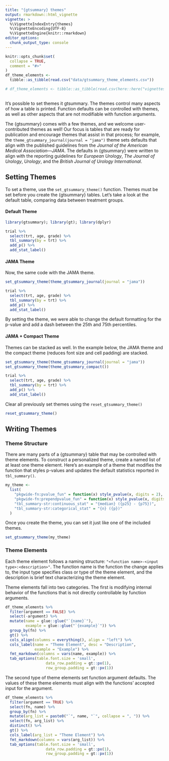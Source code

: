 ```yaml
---
title: "{gtsummary} themes"
output: rmarkdown::html_vignette
vignette: >
  %\VignetteIndexEntry{themes}
  %\VignetteEncoding{UTF-8}
  %\VignetteEngine{knitr::rmarkdown}
editor_options: 
  chunk_output_type: console
---
```


```r
knitr::opts_chunk$set(
  collapse = TRUE,
  comment = "#>"
)
df_theme_elements <-
  tibble::as_tibble(read.csv("data/gtsummary_theme_elements.csv"))

# df_theme_elements <- tibble::as_tibble(read.csv(here::here("vignettes/data/gtsummary_theme_elements.csv")))
  
```

It's possible to set themes it gtsummary.
The themes control many aspects of how a table is printed.
Function defaults can be controlled with themes, as well as other aspects that are not modifiable with function arguments.

The {gtsummary} comes with a few themes, and we welcome user-contributed themes as well!
Our focus is tables that are ready for publication and encourage themes that assist in that process; for example, the `theme_gtsummary_journal(journal = "jama")` theme sets defaults that align with the published guidelines from the *Journal of the American Medical Association*---*JAMA*.
The defaults in {gtsummary} were written to align with the reporting guidelines for *European Urology*, *The Journal of Urology*, *Urology*, and the *British Journal of Urology International*.

## Setting Themes

To set a theme, use the `set_gtsummary_theme()` function.
Themes must be set before you create the {gtsummary} tables.
Let's take a look at the default table, comparing data between treatment groups.

#### Default Theme

```r
library(gtsummary); library(gt); library(dplyr)

trial %>%
  select(trt, age, grade) %>%
  tbl_summary(by = trt) %>%
  add_p() %>%
  add_stat_label()
```

#### JAMA Theme

Now, the same code with the JAMA theme.

```r
set_gtsummary_theme(theme_gtsummary_journal(journal = "jama"))
```

```r
trial %>%
  select(trt, age, grade) %>%
  tbl_summary(by = trt) %>%
  add_p() %>%
  add_stat_label()
```

By setting the theme, we were able to change the default formatting for the p-value and add a dash between the 25th and 75th percentiles.

#### JAMA + Compact Theme

Themes can be stacked as well.
In the example below, the JAMA theme and the compact theme (reduces font size and cell padding) are stacked.

```r
set_gtsummary_theme(theme_gtsummary_journal(journal = "jama"))
set_gtsummary_theme(theme_gtsummary_compact())
```

```r
trial %>%
  select(trt, age, grade) %>%
  tbl_summary(by = trt) %>%
  add_p() %>%
  add_stat_label()
```

Clear all previously set themes using the `reset_gtsummary_theme()`

```r
reset_gtsummary_theme()
```

## Writing Themes

### Theme Structure

There are many parts of a {gtsummary} table that may be controlled with theme elements.
To construct a personalized theme, create a named list of at least one theme element.
Here's an example of a theme that modifies the function that styles p-values and updates the default statistics reported in `tbl_summary()`.

```r
my_theme <-   
  list(
    "pkgwide-fn:pvalue_fun" = function(x) style_pvalue(x, digits = 2),
    "pkgwide-fn:prependpvalue_fun" = function(x) style_pvalue(x, digits = 2, prepend_p = TRUE),
    "tbl_summary-str:continuous_stat" = "{median} ({p25} - {p75})",
    "tbl_summary-str:categorical_stat" = "{n} ({p})"
  )
```

Once you create the theme, you can set it just like one of the included themes.

```r
set_gtsummary_theme(my_theme)
```

### Theme Elements

Each theme element follows a naming structure: `"<function name>-<input type>:<description>"`.
The function name is the function the change applies to, the input type specifies class or type of the theme element, and the description is brief text characterizing the theme element.

Theme elements fall into two categories. 
The first is modifying internal behavior of the functions that is not directly controllable by function arguments.

```r
df_theme_elements %>%
  filter(argument == FALSE) %>%
  select(-argument) %>%
  mutate(name = glue::glue("`{name}`"),
         example = glue::glue("`{example}`")) %>%
  group_by(fn) %>%
  gt() %>%
  cols_align(columns = everything(), align = "left") %>%
  cols_label(name = "Theme Element", desc = "Description",
             example = "Example") %>%
  fmt_markdown(columns = vars(name, example)) %>%
  tab_options(table.font.size = 'small',
                  data_row.padding = gt::px(1),
                  row_group.padding = gt::px(1))

```

The second type of theme elements set function argument defaults.
The values of these theme elements must align with the functions' accepted input for the argument.

```r
df_theme_elements %>%
  filter(argument == TRUE) %>%
  select(fn, name) %>%
  group_by(fn) %>%
  mutate(arg_list = paste0("`", name, "`", collapse = ", ")) %>%
  select(fn, arg_list) %>%
  distinct() %>%
  gt() %>%
  cols_label(arg_list = "Theme Element") %>%
  fmt_markdown(columns = vars(arg_list)) %>%
  tab_options(table.font.size = 'small',
                  data_row.padding = gt::px(1),
                  row_group.padding = gt::px(1))
```
